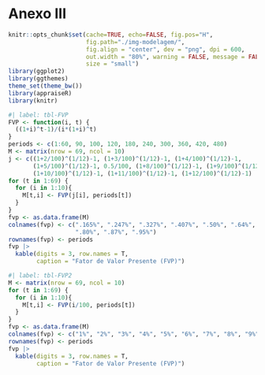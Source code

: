 # Anexo III {.unnumbered}

```r
knitr::opts_chunk$set(cache=TRUE, echo=FALSE, fig.pos="H", 
                      fig.path="./img-modelagem/",
                      fig.align = "center", dev = "png", dpi = 600, 
                      out.width = "80%", warning = FALSE, message = FALSE,
                      size = "small")
library(ggplot2)
library(ggthemes)
theme_set(theme_bw())
library(appraiseR)
library(knitr)
```

```r
#| label: tbl-FVP
FVP <- function(i, t) {
  ((1+i)^t-1)/(i*(1+i)^t)
}
periods <- c(1:60, 90, 100, 120, 180, 240, 300, 360, 420, 480)
M <- matrix(nrow = 69, ncol = 10)
j <- c((1+2/100)^(1/12)-1, (1+3/100)^(1/12)-1, (1+4/100)^(1/12)-1, 
       (1+5/100)^(1/12)-1, 0.5/100, (1+8/100)^(1/12)-1, (1+9/100)^(1/12)-1,
       (1+10/100)^(1/12)-1, (1+11/100)^(1/12)-1, (1+12/100)^(1/12)-1)
for (t in 1:69) {
  for (i in 1:10){
    M[t,i] <- FVP(j[i], periods[t])
  }
}
fvp <- as.data.frame(M)
colnames(fvp) <- c(".165%", ".247%", ".327%", ".407%", ".50%", ".64%", ".72%", 
                   ".80%", ".87%", ".95%")
rownames(fvp) <- periods
fvp |>
  kable(digits = 3, row.names = T,
        caption = "Fator de Valor Presente (FVP)")
```

```r
#| label: tbl-FVP2
M <- matrix(nrow = 69, ncol = 10)
for (t in 1:69) {
  for (i in 1:10){
    M[t,i] <- FVP(i/100, periods[t])
  }
}
fvp <- as.data.frame(M)
colnames(fvp) <- c("1%", "2%", "3%", "4%", "5%", "6%", "7%", "8%", "9%", "10%")
rownames(fvp) <- periods
fvp |>
  kable(digits = 3, row.names = T,
        caption = "Fator de Valor Presente (FVP)")
```
